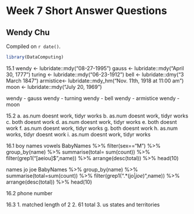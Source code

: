 # Week 7 Short Answer Questions

## Wendy Chu

<!-- leave this material as is -->
Compiled on `r date()`.

```r
library(DataComputing)
```
<!-- put your content after this line -->

15.1
wendy <- lubridate::mdy("08-27-1995")
gauss <- lubridate::mdy("April 30, 1777")
turing <- lubridate::mdy("06-23-1912")
bell <- lubridate::dmy("3 March 1847")
armistice<- lubridate::mdy_hm("Nov. 11th, 1918 at 11:00 am")
moon <- lubridate::mdy("July 20, 1969")

wendy - gauss
wendy - turning
wendy - bell
wendy - armistice
wendy - moon

15.2
a. as.num doesnt work, tidyr works
b. as.num doesnt work, tidyr works
c. both doesnt work
d. as.num doesnt work, tidyr works
e. both doesnt work
f. as.num doesnt work, tidyr works
g. both doesnt work
h. as.num works, tidyr doesnt work
i. as.num doesnt work, tidyr works

16.1
boy names vowels
BabyNames %>%
  filter(sex=="M") %>%
  group_by(name) %>%
  summarise(total= sum(count)) %>%
  filter(grep1("[aeiou]$",name)) %>%
  arrange(desc(total)) %>%
  head(10)
  
names jo joe
BabyNames %>%
  group_by(name) %>%
  summarise(total=sum(count)) %>%
  filter(grep1(".*(jo$|joe$)",name)) %>%
  arrange(desc(total)) %>%
  head(10)

16.2
phone number

16.3
1. matched length of 2
2. 61 total
3. us states and territories


